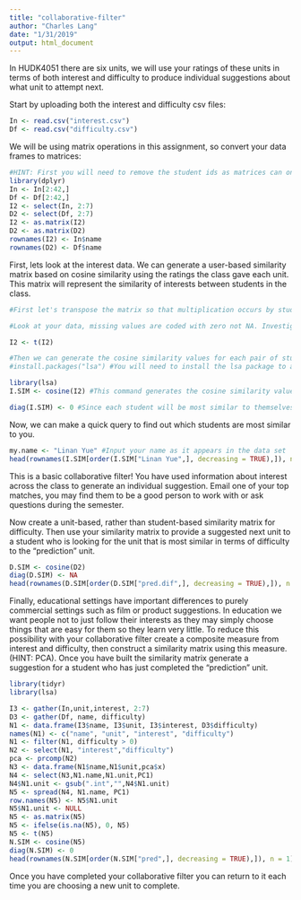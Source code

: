 ```yaml
---
title: "collaborative-filter"
author: "Charles Lang"
date: "1/31/2019"
output: html_document
---
```


In HUDK4051 there are six units, we will use your ratings of these units in terms of both interest and difficulty to produce individual suggestions about what unit to attempt next.

Start by uploading both the interest and difficulty csv files:
```r
In <- read.csv("interest.csv")
Df <- read.csv("difficulty.csv")
```

We will be using matrix operations in this assignment, so convert your data frames to matrices:
```r
#HINT: First you will need to remove the student ids as matrices can only contain one data type. You will then need to rename your row names with the student ids.
library(dplyr)
In <- In[2:42,]
Df <- Df[2:42,]
I2 <- select(In, 2:7)
D2 <- select(Df, 2:7)
I2 <- as.matrix(I2)
D2 <- as.matrix(D2)
rownames(I2) <- In$name
rownames(D2) <- Df$name


```

First, lets look at the interest data. We can generate a user-based similarity matrix based on cosine similarity using the ratings the class gave each unit. This matrix will represent the similarity of interests between students in the class.
```r
#First let's transpose the matrix so that multiplication occurs by students rather than units.

#Look at your data, missing values are coded with zero not NA. Investigate cosine similarity and decide whether your missing values should be coded with zeros or NAs. Explain your choice.

I2 <- t(I2)

#Then we can generate the cosine similarity values for each pair of students
#install.packages("lsa") #You will need to install the lsa package to access the cosine command.

library(lsa)
I.SIM <- cosine(I2) #This command generates the cosine similarity values as a new matrix. Click on I.SIM in the Global Environment pane to see what it looks like.

diag(I.SIM) <- 0 #Since each student will be most similar to themselves we want to remove that information
```

Now, we can make a quick query to find out which students are most similar to you. 
```r
my.name <- "Linan Yue" #Input your name as it appears in the data set
head(rownames(I.SIM[order(I.SIM["Linan Yue",], decreasing = TRUE),]), n = 2)  #This code orders the column of the matrix corresponding to your UNI according to similarity and returns the top two UNI ids for the students who's interests are most similar to yours
```

This is a basic collaborative filter! You have used information about interest across the class to generate an individual suggestion. Email one of your top matches, you may find them to be a good person to work with or ask questions during the semester.

Now create a unit-based, rather than student-based similarity matrix for difficulty. Then use your similarity matrix to provide a suggested next unit to a student who is looking for the unit that is most similar in terms of difficulty to the "prediction" unit. 
```r
D.SIM <- cosine(D2)
diag(D.SIM) <- NA
head(rownames(D.SIM[order(D.SIM["pred.dif",], decreasing = TRUE),]), n = 1)
```

Finally, educational settings have important differences to purely commercial settings such as film or product suggestions. In education we want people not to just follow their interests as they may simply choose things that are easy for them so they learn very little. To reduce this possibility with your collaborative filter create a composite measure from interest and difficulty, then construct a similarity matrix using this measure. (HINT: PCA). Once you have built the similarity matrix generate a suggestion for a student who has just completed the "prediction" unit.

```r
library(tidyr)
library(lsa)

I3 <- gather(In,unit,interest, 2:7)
D3 <- gather(Df, name, difficulty)
N1 <- data.frame(I3$name, I3$unit, I3$interest, D3$difficulty)
names(N1) <- c("name", "unit", "interest", "difficulty")
N1 <- filter(N1, difficulty > 0)
N2 <- select(N1, "interest","difficulty")
pca <- prcomp(N2)
N3 <- data.frame(N1$name,N1$unit,pca$x)
N4 <- select(N3,N1.name,N1.unit,PC1)
N4$N1.unit <- gsub(".int","",N4$N1.unit)
N5 <- spread(N4, N1.name, PC1)
row.names(N5) <- N5$N1.unit
N5$N1.unit <- NULL
N5 <- as.matrix(N5)
N5 <- ifelse(is.na(N5), 0, N5)
N5 <- t(N5)
N.SIM <- cosine(N5)
diag(N.SIM) <- 0
head(rownames(N.SIM[order(N.SIM["pred",], decreasing = TRUE),]), n = 1)

```

Once you have completed your collaborative filter you can return to it each time you are choosing a new unit to complete.
